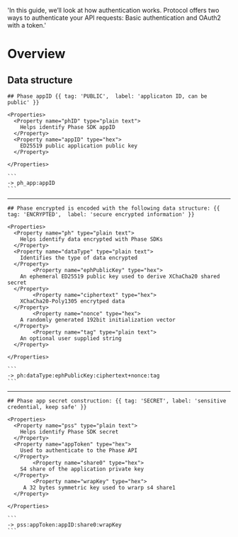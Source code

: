   'In this guide, we’ll look at how authentication works. Protocol offers two ways to authenticate your API requests: Basic authentication and OAuth2 with a token.'

# Overview

## Data structure

<Row>
  <Col>

    ## Phase appID {{ tag: 'PUBLIC',  label: 'applicaton ID, can be public' }}

    <Properties>
      <Property name="phID" type="plain text">
        Helps identify Phase SDK appID
      </Property>
      <Property name="appID" type="hex">
        ED25519 public application public key
      </Property>

    </Properties>

  </Col>
  <Col sticky>

    ```
    -> ph_app:appID
    ```
  </Col>
</Row>

---

<Row>
  <Col>

    ## Phase encrypted is encoded with the following data structure: {{ tag: 'ENCRYPTED',  label: 'secure encrypted information' }}

    <Properties>
      <Property name="ph" type="plain text">
        Helps identify data encrypted with Phase SDKs
      </Property>
      <Property name="dataType" type="plain text">
        Identifies the type of data encrypted
      </Property>
            <Property name="ephPublicKey" type="hex">
        An ephemeral ED25519 public key used to derive XChaCha20 shared secret
      </Property>
            <Property name="ciphertext" type="hex">
        XChaCha20-Poly1305 encrytped data
      </Property>
            <Property name="nonce" type="hex">
        A randomly generated 192bit initialization vector
      </Property>
            <Property name="tag" type="plain text">
        An optional user supplied string 
      </Property>

    </Properties>

  </Col>
  <Col sticky>

    ```
    -> ph:dataType:ephPublicKey:ciphertext+nonce:tag
    ```
  </Col>
</Row>

---


<Row>
  <Col>

    ## Phase app secret construction: {{ tag: 'SECRET', label: 'sensitive credential, keep safe' }}

    <Properties>
      <Property name="pss" type="plain text">
        Helps identify Phase SDK secret
      </Property>
      <Property name="appToken" type="hex">
        Used to authenticate to the Phase API
      </Property>
            <Property name="share0" type="hex">
        S4 share of the application private key
      </Property>
            <Property name="wrapKey" type="hex">
         A 32 bytes symmetric key used to wrarp s4 share1 
      </Property>

    </Properties>

  </Col>
  <Col sticky>

    ```
    -> pss:appToken:appID:share0:wrapKey
    ```
  </Col>
</Row>

